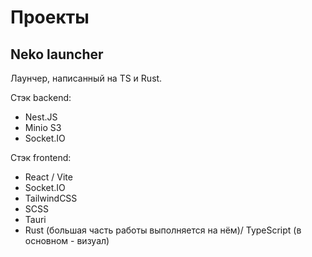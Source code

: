 # Проекты

## Neko launcher

Лаунчер, написанный на TS и Rust.

Стэк backend:

- Nest.JS
- Minio S3
- Socket.IO

Стэк frontend:

- React / Vite
- Socket.IO
- TailwindCSS
- SCSS
- Tauri
- Rust (большая часть работы выполняется на нём)/ TypeScript (в основном - визуал)
